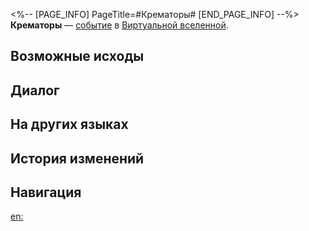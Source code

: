 <%-- [PAGE_INFO]
PageTitle=#Крематоры#
[END_PAGE_INFO] --%>
{{Дополнить}}
{{ВВ Событие Инфобокс
|id                 = 10501
|Название           = 
|Изображение        = Событие ВВ По умолчанию.png
|Испытание_в_вв     = Неизвестно
|Испытание_в_рое    = Неизвестно
|Испытание_в_зиш    = Неизвестно
|Испытание_в_рв     = 
|Испытание_в_облнеп = 
|Требования         = 
|Пред               = 
|След               = 
|Упоминания         = 
|Порядок            = 063
|Порядок_рв         = 
}}
'''Крематоры''' — [[Виртуальная вселенная/События|событие]] в [[Виртуальная вселенная|Виртуальной вселенной]].

==Возможные исходы==
{{Возможные исходы
|Выбор_1 = Забыть все мрачные воспоминания
|Результат_1 = Отказаться от всех благословений Памяти и взамен получить благословения других Путей.
|Путь_1   = Эрудиция
|Режимы_1  = зиш

|Выбор_2 = Вера в Эона Памяти
|Результат_2 = Отказаться от благословения 1★ или 2★ и получить благословение Памяти.
|Путь_2   = Память
|Режимы_2  = рой

|Выбор_3 = Сжечь воспоминания, которые хочется забыть
|Результат_3 = Отказаться от благословения Небытия и выбрать благословение Небытия.
|Путь_3   = Небытие
|Режимы_3  = рой

|Выбор_4 = Всё для Эона
|Результат_4 = Отказаться от благословения 1★ или 2★ и получить благословение 1★, 2★ или 3★.

|Выбор_5 = Дальше нести 10 каратов мусора на плечах
|Результат_5 = Получить космические фрагменты: 80.
}}

==Диалог==
{{Диалог Начало}}
:{{tx}}
{{Диалог Конец}}

==На других языках==
{{На других языках
|en   = The Cremators
|zhs  = 焚化工
|zht  = 焚化工
|ja   = {{Rubi|焼却人|しょうきゃくにん}}
|ko   = 소각공
|es   = Incineradores
|fr   = Les Crémateurs
|ru   = Крематоры
|th   = ผู้เผาผลาญ
|vi   = Người Hỏa Táng
|de   = Die Krematoren
|id   = Cremator
|pt   = Os Cremadores
}}

==История изменений==
{{История изменений|3.5}}

==Навигация==
{{События ВВ Навбокс}}

[[en:]]
